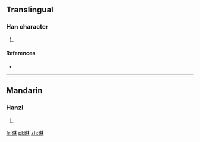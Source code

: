 ==Translingual==

===Han character===
{{Han char|rn=72|rad=日|as=08|sn=12|four=|canj=日木木 (ADD)}}

# {{defn|Han|sort=日08}}

====References====
* {{Han ref|kx=0497.250|dkj=14018|dj=0865.070|hdz=21517.040|uh=667D|ud=26237}}

----

==Mandarin==

===Hanzi===
{{cmn-hanzi|pin=[[lín]] ([[lin2]])|wg=lin<sup>2</sup>}}

# {{defn|lang=cmn|sort=日08}}

[[fr:晽]]
[[pl:晽]]
[[zh:晽]]